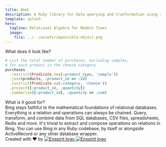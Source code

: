 ```yaml
---
title: B⋈G
description: A Ruby library for data querying and tranformation using relational algebra
template: splash
hero:
  tagline: Relational Algebra for Modern Times
  image:
    file: ../../assets/impossible-object.png
---
```





<CardGrid>
	<LinkCard
	  title="Want to learn relational algebra?"
	  description="Dive into our comprehensive primer on relational algebra."
	  href="/ra-primer/introduction"
	>
	</LinkCard>
	<LinkCard
	  title="Want to use Bmg in your Ruby project?"
	  description="Get started in no time with our tutorials and operations reference."
	  href="/usage/getting-started/"
	>
	</LinkCard>
</CardGrid>

<div class="text-4xl pt-12 pb-4 underline decoration-amber-500">
  <span class="">
  What does it look like?
  </span>
</div>

```ruby
# List the total number of purchases, excluding samples,
# for each product in the cheeze category
purchases
  .restrict(Predicate.neq(:product_type, 'sample'))
  .join(products, :product_id => :id)
  .restrict(Predicate.eq(:category, 'cheeze'))
  .project([:product_id, :quantity])
  .summarize([:product_id], :quantity => :sum)
```

<div class="text-4xl pt-12 pb-4 underline decoration-amber-500">
  What is it good for?
</div>
<CardGrid>
	<Card title="A solid foundation">
	  Bmg stays faithful to the mathematical foundations of relational databases. Everything is a relation and operations can always be chained.
	</Card>
	<Card title="Works with any data">
	  Query, transform, and combine data from SQL databases, CSV files, spreadsheets, Redis and more.
	</Card>
	<Card title="Unlimited composability">
	  It's trivial to extract and compose operations on relations in Bmg.
	</Card>
	<Card title="Fits in any project">
	  You can use Bmg in any Ruby codebase, by itself or alongside ActiveRecord or any other database wrapper.	
	</Card>
</CardGrid>

<div class="h-8 !mt-16 w-full flex justify-center">
  <span class="text-lg object-contain">Created with ♥️ by</span>
  <a class="flex h-full size-fit py-1.5 w-32 float-end"
     href="https://www.enspirit.dev">
      <Image
	src={enspiritLogoLight}
	alt="Enspirit logo"
	class="dark:sl-hidden object-contain"
      />
      <Image
	src={enspiritLogoDark}
	alt="Enspirit logo"
	class="light:sl-hidden object-contain !m-0"
      />
  </a>
</div>

